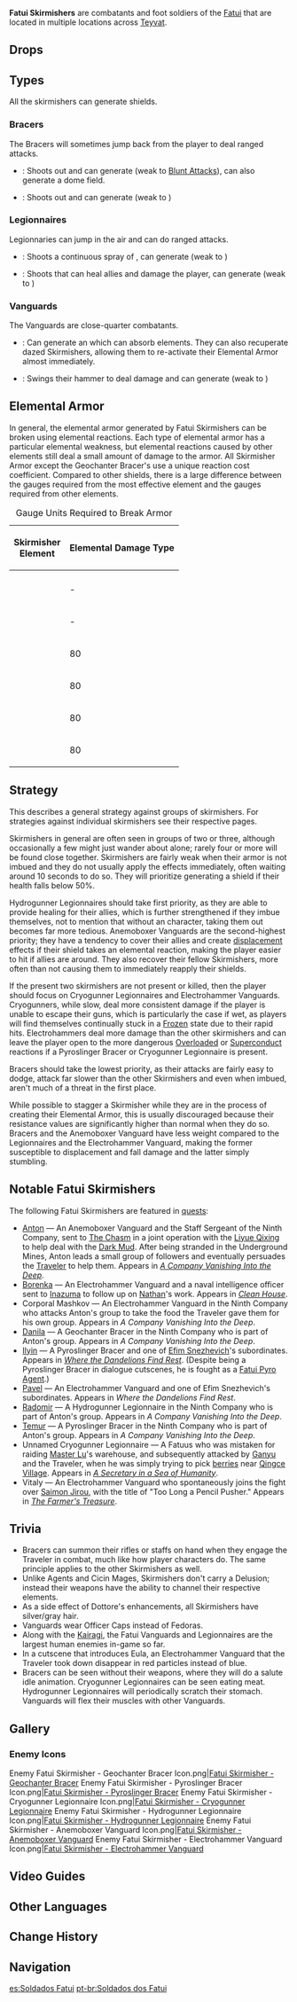 {{Terminology Infobox
|image        = Fatui Skirmishers.png
|type         = Enemy Groups
|type2        = Fatui Enemies
|type3        = Fatui
}}
{{Description|A soldier encased within a Fatui war machine.<br />These skirmishers do not question if they shall live or die as they advance into nations far from home to complete advance missions and lay the groundwork for operations to come.<br />Unlike the elite [[Fatui Cicin Mages|Mages]] and [[Fatui Agents|Agents]], Fatui Skirmishers are soldiers of lesser individual might.<br />To complete their tasks and reduce losses in men and material, their tactics are thus more reliant on teamwork.}}
'''Fatui Skirmishers''' are combatants and foot soldiers of the [[Fatui]] that are located in multiple locations across [[Teyvat]].

==Drops==
{{Drops|Fatui Skirmishers}}

==Types==
All the skirmishers can generate shields.

===Bracers===
The Bracers will sometimes jump back from the player to deal ranged attacks.
*{{Enemy|Fatui Skirmisher - Geochanter Bracer|text=Geochanter Bracers}}: Shoots out {{Color|Geo projectiles}} and can generate {{Color|Geo Elemental Armor}} (weak to [[Blunt Attack]]s), can also generate a {{Geo}} dome field.
*{{Enemy|Fatui Skirmisher - Pyroslinger Bracer|text=Pyroslinger Bracers}}: Shoots out {{Color|Pyro bullets}} and can generate {{Color|Pyro Elemental Armor}} (weak to {{Hydro}})

===Legionnaires===
Legionnaries can jump in the air and can do ranged attacks.
*{{Enemy|Fatui Skirmisher - Cryogunner Legionnaire|text=Cryogunner Legionnaires}}: Shoots a continuous spray of {{Cryo}}, can generate {{Color|Cryo Elemental Armor}} (weak to {{Pyro}})
*{{Enemy|Fatui Skirmisher - Hydrogunner Legionnaire|text=Hydrogunner Legionnaires}}: Shoots {{Color|Hydro projectiles}} that can heal allies and damage the player, can generate {{Color|Hydro Elemental Armor}} (weak to {{Electro}})

===Vanguards===
The Vanguards are close-quarter combatants.
*{{Enemy|Fatui Skirmisher - Anemoboxer Vanguard|text=Anemoboxer Vanguards}}: Can generate an {{Color|Anemo shield}} which can absorb elements. They can also recuperate dazed Skirmishers, allowing them to re-activate their Elemental Armor almost immediately.
*{{Enemy|Fatui Skirmisher - Electrohammer Vanguard|text=Electrohammer Vanguards}}: Swings their hammer to deal damage and can generate {{Color|Electro Elemental Armor}} (weak to {{Cryo}})

==Elemental Armor==
{{See also|Gauge Unit Theory|Shields/Enemy}}
In general, the elemental armor generated by Fatui Skirmishers can be broken using elemental reactions. Each type of elemental armor has a particular elemental weakness, but elemental reactions caused by other elements still deal a small amount of damage to the armor. All Skirmisher Armor except the Geochanter Bracer's use a unique reaction cost coefficient. Compared to other shields, there is a large difference between the gauges required from the most effective element and the gauges required from other elements.

{| class="wikitable"
|+ Gauge Units Required to Break Armor
! rowspan="2" | Skirmisher<br />Element !! colspan="6" |Elemental Damage Type
|-
!{{Icon/Element|Anemo}}!!{{Icon/Element|Geo}}!!{{Icon/Element|Electro}}!!{{Icon/Element|Hydro}}!!{{Icon/Element|Pyro}}!!{{Icon/Element|Cryo}}
|- align="center"
|{{Icon/Element|Anemo}}||-||-||1||1||1||1
|- align="center"
|{{Icon/Element|Geo}}||-||-||-||-||-||-
|- align="center"
|{{Icon/Element|Electro}}||80||80||-||-||80||{{Color|Cryo|4}}
|- align="center"
|{{Icon/Element|Hydro}}||80||80||{{Color|Electro|5}}||-||80||80
|- align="center"
|{{Icon/Element|Pyro}}||80||80||80||{{Color|Hydro|4}}||-||80
|- align="center"
|{{Icon/Element|Cryo}}||80||80||80||-||{{Color|Pyro|4}}||-
|}

==Strategy==
This describes a general strategy against groups of skirmishers. For strategies against individual skirmishers see their respective pages.

Skirmishers in general are often seen in groups of two or three, although occasionally a few might just wander about alone; rarely four or more will be found close together. Skirmishers are fairly weak when their armor is not imbued and they do not usually apply the effects immediately, often waiting around 10 seconds to do so. They will prioritize generating a shield if their health falls below 50%.

Hydrogunner Legionnaires should take first priority, as they are able to provide healing for their allies, which is further strengthened if they imbue themselves, not to mention that without an {{Electro}} character, taking them out becomes far more tedious. Anemoboxer Vanguards are the second-highest priority; they have a tendency to cover their allies and create [[displacement]] effects if their shield takes an elemental reaction, making the player easier to hit if allies are around. They also recover their fellow Skirmishers, more often than not causing them to immediately reapply their shields.

If the present two skirmishers are not present or killed, then the player should focus on Cryogunner Legionnaires and Electrohammer Vanguards. Cryogunners, while slow, deal more consistent damage if the player is unable to escape their guns, which is particularly the case if wet, as players will find themselves continually stuck in a [[Frozen]] state due to their rapid hits. Electrohammers deal more damage than the other skirmishers and can leave the player open to the more dangerous [[Overloaded]] or [[Superconduct]] reactions if a Pyroslinger Bracer or Cryogunner Legionnaire is present.

Bracers should take the lowest priority, as their attacks are fairly easy to dodge, attack far slower than the other Skirmishers and even when imbued, aren't much of a threat in the first place.

While possible to stagger a Skirmisher while they are in the process of creating their Elemental Armor, this is usually discouraged because their resistance values are significantly higher than normal when they do so. Bracers and the Anemoboxer Vanguard have less weight compared to the Legionnaires and the Electrohammer Vanguard, making the former susceptible to displacement and fall damage and the latter simply stumbling.

==Notable Fatui Skirmishers==
The following Fatui Skirmishers are featured in [[quests]]:
* [[Anton]] &mdash; An Anemoboxer Vanguard and the Staff Sergeant of the Ninth Company, sent to [[The Chasm]] in a joint operation with the [[Liyue Qixing]] to help deal with the [[Dark Mud]]. After being stranded in the Underground Mines, Anton leads a small group of followers and eventually persuades the [[Traveler]] to help them. Appears in ''[[A Company Vanishing Into the Deep]]''.
* [[Borenka]] &mdash; An Electrohammer Vanguard and a naval intelligence officer sent to [[Inazuma]] to follow up on [[Nathan]]'s work. Appears in ''[[Clean House]]''.
* Corporal Mashkov &mdash; An Electrohammer Vanguard in the Ninth Company who attacks Anton's group to take the food the Traveler gave them for his own group. Appears in ''A Company Vanishing Into the Deep''.
* [[Danila]] &mdash; A Geochanter Bracer in the Ninth Company who is part of Anton's group. Appears in ''A Company Vanishing Into the Deep''.
* [[Ilyin]] &mdash; A Pyroslinger Bracer and one of [[Efim Snezhevich]]'s subordinates. Appears in ''[[Where the Dandelions Find Rest]]''. (Despite being a Pyroslinger Bracer in dialogue cutscenes, he is fought as a [[Fatui Pyro Agent]].)
* [[Pavel (Where the Dandelions Find Rest)|Pavel]] &mdash; An Electrohammer Vanguard and one of Efim Snezhevich's subordinates. Appears in ''Where the Dandelions Find Rest''.
* [[Radomir]] &mdash; A Hydrogunner Legionnaire in the Ninth Company who is part of Anton's group. Appears in ''A Company Vanishing Into the Deep''.
* [[Temur]] &mdash; A Pyroslinger Bracer in the Ninth Company who is part of Anton's group. Appears in ''A Company Vanishing Into the Deep''.
* Unnamed Cryogunner Legionnaire &mdash; A Fatuus who was mistaken for raiding [[Master Lu]]'s warehouse, and subsequently attacked by [[Ganyu]] and the Traveler, when he was simply trying to pick [[Berry|berries]] near [[Qingce Village]]. Appears in ''[[A Secretary in a Sea of Humanity]]''.
* Vitaly &mdash; An Electrohammer Vanguard who spontaneously joins the fight over [[Saimon Jirou]], with the title of "Too Long a Pencil Pusher." Appears in ''[[The Farmer's Treasure]]''.

==Trivia==
*Bracers can summon their rifles or staffs on hand when they engage the Traveler in combat, much like how player characters do. The same principle applies to the other Skirmishers as well.
*Unlike Agents and Cicin Mages, Skirmishers don't carry a Delusion; instead their weapons have the ability to channel their respective elements.
*As a side effect of Dottore's enhancements, all Skirmishers have silver/gray hair.
*Vanguards wear Officer Caps instead of Fedoras.
*Along with the [[Kairagi]], the Fatui Vanguards and Legionnaires are the largest human enemies in-game so far.
*In a cutscene that introduces Eula, an Electrohammer Vanguard that the Traveler took down disappear in red particles instead of blue.
*Bracers can be seen without their weapons, where they will do a salute idle animation. Cryogunner Legionnaires can be seen eating meat. Hydrogunner Legionnaires will periodically scratch their stomach. Vanguards will flex their muscles with other Vanguards.

==Gallery==
===Enemy Icons===
<gallery hideaddbutton="true" captionalign="center">
Enemy Fatui Skirmisher - Geochanter Bracer Icon.png|[[Fatui Skirmisher - Geochanter Bracer]]
Enemy Fatui Skirmisher - Pyroslinger Bracer Icon.png|[[Fatui Skirmisher - Pyroslinger Bracer]]
Enemy Fatui Skirmisher - Cryogunner Legionnaire Icon.png|[[Fatui Skirmisher - Cryogunner Legionnaire]]
Enemy Fatui Skirmisher - Hydrogunner Legionnaire Icon.png|[[Fatui Skirmisher - Hydrogunner Legionnaire]]
Enemy Fatui Skirmisher - Anemoboxer Vanguard Icon.png|[[Fatui Skirmisher - Anemoboxer Vanguard]]
Enemy Fatui Skirmisher - Electrohammer Vanguard Icon.png|[[Fatui Skirmisher - Electrohammer Vanguard]]
</gallery>

==Video Guides==
{{EVT
|video1   = https://youtu.be/EJurpBu3V_Y
|caption1 = Farm Guide (Mondstadt and Liyue)

|video2   = https://youtu.be/0G4DreFWa-g
|caption2 = Farm Guide (Mondstadt, Liyue and Inazuma)
}}

==Other Languages==
{{Other Languages
|en      = Fatui Skirmisher
|zhs     = 愚人众先遣队
|zhs_rm  = Yúrénzhòng Xiānqiǎnduì
|zht     = 愚人眾先遣隊
|zht_rm  = Yúrénzhòng Xiānqiǎnduì
|zh_tl   = {{Lex|Fatui|zh}} Advance Party
|ja      = ファデュイ{{Rubi|先|せん|遣|けん|隊|たい}}
|ja_rm   = Fadyui Senkentai{{Assumed}}
|ja_tl   = {{Lex|Fatui|ja}} Advance Party
|ko      = {{tt|우인단|愚人眾}} {{tt|선발대|先發隊}}
|ko_rm   = U'in-dan Seonbaldae
|ko_tl   = {{Lex|Fatui|ko}} Advance Party
|es      = Soldado Fatui
|es_tl   = Fatui Soldier
|fr      = Tirailleur Fatui
|fr_tl   = Fatui Skirmisher
|ru      = Застрельщик Фатуи
|ru_tl   = Fatui Skirmisher
|th      = Fatui Skirmisher
|vi      = {{tt|Đội|隊}} {{tt|tiên phong|先鋒}} Fatui
|vi_tl   = Fatui Vanguards
|de      = Fatui-Plänkler
|de_tl   = Fatui Skirmisher
|id      = Fatui Skirmisher
|pt      = Soldado dos Fatui
|pt_tl   = Soldier of the Fatui
}}

==Change History==
{{Change History|1.0}}

==Navigation==
{{Enemy Navbox|type=Common}}
[[Category:Fatui Skirmishers| ]]

[[es:Soldados Fatui]]
[[pt-br:Soldados dos Fatui]]